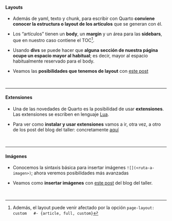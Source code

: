 

#### Layouts {.unnumbered}


- Además de yaml, texto y chunk, para escribir con Quarto **conviene conocer la estructura o layout de los artículos** que se generan con él.

- Los "artículos" tienen un **body**, un **margin** y un área para las **sidebars**, que en nuestro caso contiene el TOC^[Además, el layout puede venir afectado por la opción `page-layout: custom   #- {article, full, custom}`]. 


- Usando **divs** se puede hacer que **alguna sección de nuestra página ocupe un espacio mayor al habitual**; es decir, mayor al espacio habitualmente reservado para el body.


- Veamos las **posibilidades que tenemos de layout** con [este post](/posts/post_01_layout.html){target="_blank"} 

<br>

---

#### Extensiones {.unnumbered}

- Una de las novedades de Quarto es la posibilidad de usar **extensiones**.  Las extensiones se escriben en lenguaje [Lua](https://es.wikipedia.org/wiki/Lua). 

- Para ver como **instalar y usar extensiones** vamos a ir, otra vez, a otro de los post del blog del taller: concretamente [aquí](/posts/post_02_extensiones.html){target="_blank"}  


<br>

---

#### Imágenes {.unnumbered}

- Conocemos la sintaxis básica para insertar imágenes `![](<ruta-a-imagen>)`; ahora veremos posibilidades más avanzadas

- Veamos como **insertar imágenes** con [este post](/posts/post_03_imagenes.html){target="_blank"} del blog del taller.

<br>